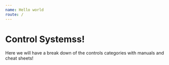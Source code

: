 ```yaml
---
name: Hello world
route: /
---
```


# Control Systemss!

Here we will have a break down of the controls categories with manuals and cheat sheets!
